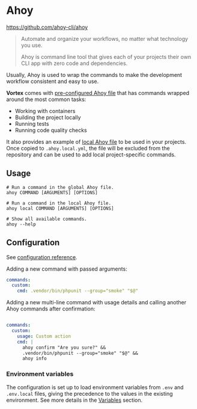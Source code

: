 # Ahoy

https://github.com/ahoy-cli/ahoy

> Automate and organize your workflows, no matter what technology you use.
>
> Ahoy is command line tool that gives each of your projects their own CLI app
with zero code and dependencies.

Usually, Ahoy is used to wrap the commands to make the development workflow
consistent and easy to use.

**Vortex** comes with [pre-configured Ahoy file](https://github.com/drevops/scaffold/blob/develop/.ahoy.yml) that has
commands wrapped around the most common tasks:

- Working with containers
- Building the project locally
- Running tests
- Running code quality checks

It also provides an example of [local Ahoy file](https://github.com/drevops/scaffold/blob/develop/.ahoy.local.example.yml)
to be used in your projects. Once copied to `.ahoy.local.yml`, the file will
be excluded from the repository and can be used to add local project-specific
commands.

## Usage

```shell
# Run a command in the global Ahoy file.
ahoy COMMAND [ARGUMENTS] [OPTIONS]

# Run a command in the local Ahoy file.
ahoy local COMMAND [ARGUMENTS] [OPTIONS]

# Show all available commands.
ahoy --help
```

## Configuration

See [configuration reference](https://github.com/ahoy-cli/ahoy#example-of-new-yaml-setup-in-v2).

Adding a new command with passed arguments:

```yml
commands:
  custom:
    cmd: .vendor/bin/phpunit --group="smoke" "$@"
```

Adding a new multi-line command with usage details and calling another Ahoy
commands after confirmation:

```yml

commands:
  custom:
    usage: Custom action
    cmd: |
      ahoy confirm "Are you sure?" &&
      .vendor/bin/phpunit --group="smoke" "$@" &&
      ahoy info
```

### Environment variables

The configuration is set up to load environment variables from `.env` and
`.env.local` files, giving the precedence to the values in the existing
environment. See more details in the [Variables](../workflows/variables.mdx)
section.
